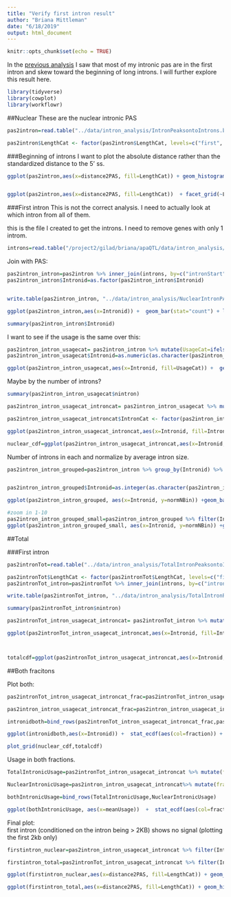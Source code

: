 ```yaml
---
title: "Verify first intron result"
author: "Briana Mittleman"
date: "6/18/2019"
output: html_document
---
```


```r
knitr::opts_chunk$set(echo = TRUE)
```

In the [previous analysis](nucintronicanalysis.html) I saw that most of my intronic pas are in the first intron and skew toward the beginning of long introns. I will further explore this result here. 
```r
library(tidyverse)
library(cowplot)
library(workflowr)
```


##Nuclear
These are the nuclear intronic PAS 
```r
pas2intron=read.table("../data/intron_analysis/IntronPeaksontoIntrons.bed",col.names = c("intronCHR", "intronStart", "intronEnd", "gene", "score", "strand", "peakCHR", "peakStart", "peakEnd", "PeakID", "meanUsage", "peakStrand"),stringsAsFactors = F) %>% mutate(PASloc=ifelse(strand=="+", peakEnd, peakStart)) %>% dplyr::select(intronStart, intronEnd, gene, strand, PeakID, PASloc ,meanUsage) %>% mutate(intronLength=intronEnd-intronStart , distance2PAS= ifelse(strand=="+", PASloc-intronStart, intronEnd-PASloc), propIntron=distance2PAS/intronLength) %>% mutate(LengthCat=ifelse(intronLength<=3929, "first", ifelse(intronLength>3929 &intronLength<=9220, "second", ifelse(intronLength>9220 &intronLength<=24094, "third", "fourth"))))

pas2intron$LengthCat <- factor(pas2intron$LengthCat, levels=c("first", "second", "third", "fourth"))
```


###Beginning of introns
I want to plot the absolute distance rather than the standardized distance to the 5' ss. 


```r
ggplot(pas2intron,aes(x=distance2PAS, fill=LengthCat)) + geom_histogram(bins=100)  + facet_grid(~LengthCat) + xlim(0,5000)


ggplot(pas2intron,aes(x=distance2PAS, fill=LengthCat))  + facet_grid(~LengthCat) + xlim(0,5000) +  stat_ecdf(aes(col=LengthCat)) 
```






###First intron 
This is not the correct analysis. I need to actually look at which intron from all of them. 

this is the file I created to get the introns. I need to remove genes with only 1 introm. 

```r
introns=read.table("/project2/gilad/briana/apaQTL/data/intron_analysis/transcriptsMinusExons.sort.bed",stringsAsFactors = F, col.names = c("chrom", "intronStart", "intronEnd", "gene", "score", "strand")) %>% group_by(gene)  %>% filter(!grepl("hap",chrom)) %>% mutate(Intronid=ifelse(strand=="+",  1:n(),n():1), nintron=n()) %>% filter(nintron>2)
```

Join with PAS:

```r
pas2intron_intron=pas2intron %>% inner_join(introns, by=c("intronStart","intronEnd","gene", "strand" ))
pas2intron_intron$Intronid=as.factor(pas2intron_intron$Intronid)


write.table(pas2intron_intron, "../data/intron_analysis/NuclearIntronPASwithWhichintron.txt", col.names = T, row.names = F, quote = F, sep="\t")
```


```r
ggplot(pas2intron_intron,aes(x=Intronid)) +  geom_bar(stat="count") + labs(title="intron ID for nuclear intronic pas", x="intron ID")
```
```r
summary(pas2intron_intron$Intronid)
```
I want to see if the usage is the same over this:

```r

pas2intron_intron_usagecat= pas2intron_intron %>% mutate(UsageCat=ifelse(meanUsage<=.1, "<.1", ifelse(meanUsage>.1 &meanUsage<=.2, "<.2", ifelse(meanUsage>.2 &meanUsage<=.3, "<.3", ">.3"))))
pas2intron_intron_usagecat$Intronid=as.numeric(as.character(pas2intron_intron_usagecat$Intronid))
```

```r
ggplot(pas2intron_intron_usagecat,aes(x=Intronid, fill=UsageCat)) +  geom_bar(stat="count") + labs(title="intron ID for nuclear intronic pas", x="intron ID") + facet_grid(~UsageCat)+ xlim(0,10)
```
Maybe by the number of introns?

```r
summary(pas2intron_intron_usagecat$nintron)
```

```r
pas2intron_intron_usagecat_introncat= pas2intron_intron_usagecat %>% mutate(IntronCat=ifelse(nintron<=6, "first (<6)", ifelse(nintron>6 &nintron<=11, "second (6-11)", ifelse(nintron>11 &nintron<=18, "third (11-18)", "fourth (>18)"))))

pas2intron_intron_usagecat_introncat$IntronCat <- factor(pas2intron_intron_usagecat_introncat$IntronCat, levels=c("first (<6)", "second (6-11)", "third (11-18)", "fourth (>18)"))
```


```r
ggplot(pas2intron_intron_usagecat_introncat,aes(x=Intronid, fill=IntronCat)) +  geom_bar(stat="count") + labs(title="intron ID for nuclear intronic pas", x="intron ID") + facet_grid(~IntronCat) + xlim(0,10)

nuclear_cdf=ggplot(pas2intron_intron_usagecat_introncat,aes(x=Intronid, fill=IntronCat)) +  stat_ecdf(aes(col=IntronCat)) + labs(title="intron ID for Nuclear intronic pas", x="intron ID") + xlim(0,10)+ geom_vline(xintercept = 2) 

```

Number of introns in each and normalize by average intron size.  

```r

pas2intron_intron_grouped=pas2intron_intron %>% group_by(Intronid) %>% summarise(nBin=n(), meanSize=mean(intronLength))  %>% mutate(normNBin=nBin/meanSize) 


pas2intron_intron_grouped$Intronid=as.integer(as.character(pas2intron_intron_grouped$Intronid))

ggplot(pas2intron_intron_grouped, aes(x=Intronid, y=normNBin)) +geom_bar(stat="identity") + labs(title="PAS by Intron", y="normalized number in intron category", x="intron category")

#zoom in 1-10  
pas2intron_intron_grouped_small=pas2intron_intron_grouped %>% filter(Intronid <=10)
ggplot(pas2intron_intron_grouped_small, aes(x=Intronid, y=normNBin)) +geom_bar(stat="identity") + labs(title="PAS by Intron", y="normalized number in intron category", x="intron category")
```










##Total  

###First intron   

```r
pas2intronTot=read.table("../data/intron_analysis/TotalIntronPeaksontoIntrons.bed",col.names = c("intronCHR", "intronStart", "intronEnd", "gene", "score", "strand", "peakCHR", "peakStart", "peakEnd", "PeakID", "meanUsage", "peakStrand"),stringsAsFactors = F) %>% mutate(PASloc=ifelse(strand=="+", peakEnd, peakStart)) %>% dplyr::select(intronStart, intronEnd, gene, strand, PeakID, PASloc ,meanUsage) %>% mutate(intronLength=intronEnd-intronStart , distance2PAS= ifelse(strand=="+", PASloc-intronStart, intronEnd-PASloc), propIntron=distance2PAS/intronLength) %>%  mutate(LengthCat=ifelse(intronLength<=3785, "first", ifelse(intronLength>3785 &intronLength<=8872, "second", ifelse(intronLength>8872 &intronLength<=22928, "third", "fourth"))))

pas2intronTot$LengthCat <- factor(pas2intronTot$LengthCat, levels=c("first", "second", "third", "fourth"))
pas2intronTot_intron=pas2intronTot %>% inner_join(introns, by=c("intronStart","intronEnd","gene", "strand" ))

write.table(pas2intronTot_intron, "../data/intron_analysis/TotalIntronPASwithWhichintron.txt", col.names = T, row.names = F, quote = F, sep="\t")
```


```r
summary(pas2intronTot_intron$nintron)

pas2intronTot_intron_usagecat_introncat= pas2intronTot_intron %>% mutate(IntronCat=ifelse(nintron<=6, "first (<6)", ifelse(nintron>6 &nintron<=11, "second (6-11)", ifelse(nintron>11 &nintron<=18, "third (11-18)", "fourth (>18)"))))

ggplot(pas2intronTot_intron_usagecat_introncat,aes(x=Intronid, fill=IntronCat)) +  geom_bar(stat="count") + labs(title="intron ID for Total intronic pas", x="intron ID") + facet_grid(~IntronCat) + xlim(0,10)



totalcdf=ggplot(pas2intronTot_intron_usagecat_introncat,aes(x=Intronid, fill=IntronCat)) +  stat_ecdf(aes(col=IntronCat)) + labs(title="intron ID for Total intronic pas", x="intron ID") + xlim(0,10) + geom_vline(xintercept = 2) 
```
##Both fracitons  

Plot both:

```r
pas2intronTot_intron_usagecat_introncat_frac=pas2intronTot_intron_usagecat_introncat %>% mutate(fraction="Total") %>% select(Intronid,IntronCat,fraction)

pas2intron_intron_usagecat_introncat_frac=pas2intron_intron_usagecat_introncat%>% mutate(fraction="Nuclear") %>% select(Intronid,IntronCat,fraction)

intronidboth=bind_rows(pas2intronTot_intron_usagecat_introncat_frac,pas2intron_intron_usagecat_introncat_frac)
```



```r
ggplot(intronidboth,aes(x=Intronid)) +  stat_ecdf(aes(col=fraction)) + labs(title="intron ID for intronic pas", x="intron ID") + xlim(0,10) + facet_grid(~IntronCat)
```

```r
plot_grid(nuclear_cdf,totalcdf)
```

Usage in both fractions. 

```r
TotalIntronicUsage=pas2intronTot_intron_usagecat_introncat %>% mutate(fraction="Total") %>% select(meanUsage,fraction)

NuclearIntronicUsage=pas2intron_intron_usagecat_introncat%>% mutate(fraction="Nuclear") %>% select(meanUsage,fraction)

bothIntronicUsage=bind_rows(TotalIntronicUsage,NuclearIntronicUsage)
```

```r
ggplot(bothIntronicUsage, aes(x=meanUsage))  +  stat_ecdf(aes(col=fraction)) 
```

Final plot:  
first intron (conditioned on the intron being > 2KB) shows no signal (plotting the first 2kb only)

```r
firstintron_nuclear=pas2intron_intron_usagecat_introncat %>% filter(Intronid==1,intronLength>2000) 

firstintron_total=pas2intronTot_intron_usagecat_introncat %>% filter(Intronid==1,intronLength>2000) 

```

```r
ggplot(firstintron_nuclear,aes(x=distance2PAS, fill=LengthCat)) + geom_histogram(bins=50) +xlim(0,2000) + facet_grid(~LengthCat)+ labs(title="Nuclear intronic PAS in first intron (3025)")

```

```r
ggplot(firstintron_total,aes(x=distance2PAS, fill=LengthCat)) + geom_histogram(bins=50) +xlim(0,2000) + facet_grid(~LengthCat) + labs(title="Total intronic PAS in first intron (1804)")
```

